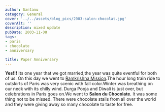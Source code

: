 ```yaml
---
author: Santanu
category: General
cover: '../../assets/blog_pics/2003-salon-chocolat.jpg'
coverAlt: ''
description: mixed update
pubDate: 2003-11-08
tags:
- paris
- chocolate
- anniversary

title: Paper Anniversary
---
```

**Yes!!!** Its one year that we got married,the year was quite eventful
for both of us. On this day we went to [Ramkrishna
Mission](http://www.flickr.com/photos/santm/sets/72157638608133085/).The
hour long train ride to outskirts of Paris was very scenic with fall
color.Winter was breathing on our neck with its chilly wind. Durga Pooja
and Diwali is just over, but celebrations in Paris goes on.We went to
**Salon du Chocolate.** It was some thing not to be missed. There were
chocolate stalls from all over the world and they were giving away so
many chocolate to taste for free.